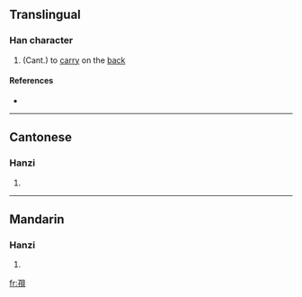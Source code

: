 ==Translingual==

===Han character===
{{Han char|rn=39|rad=子|as=07|sn=10|four=|canj=弓木月山金 (NDBUC)}}

# (Cant.) to [[carry]] on the [[back]]

====References====
* {{Han ref|kx=0280.021|hdz=21016.030|uh=5B6D|ud=23405}}

----

==Cantonese==

===Hanzi===
{{yue-hanzi|jyut=|y=me1}}

# {{defn|Cantonese}}

----

==Mandarin==

===Hanzi===
{{cmn-hanzi|pin=[[càn]] ([[can4]]), [[miē]] ([[mie1]])|wg=ts'an<sup>4</sup>, mieh<sup>1</sup>}}

# {{defn|Mandarin}}

[[fr:孭]]
